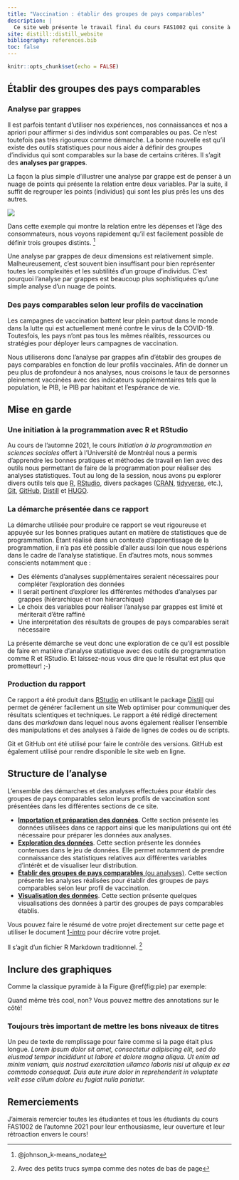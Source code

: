 ```yaml
---
title: "Vaccination : établir des groupes de pays comparables"
description: |
  Ce site web présente le travail final du cours FAS1002 qui consite à produire un rapport analytique. Plus précisément, le site présente l'ensemble de la démarche réaliser pour établir des groupes de pays comparables en fonction, entre autre, de leurs profils de vaccination.
site: distill::distill_website
bibliography: references.bib
toc: false
---
```


```r
knitr::opts_chunk$set(echo = FALSE)
```

## Établir des groupes des pays comparables

### Analyse par grappes

Il est parfois tentant d'utiliser nos expériences, nos connaissances et nos a apriori pour affirmer si des individus sont comparables ou pas. Ce n'est toutefois pas très rigoureux comme démarche. La bonne nouvelle est qu'il existe des outils statistiques pour nous aider à définir des groupes d'individus qui sont comparables sur la base de certains critères. Il s'agit des **analyses par grappes**. 

La façon la plus simple d'illustrer une analyse par grappe est de penser à un nuage de points qui présente la relation entre deux variables. Par la suite, il suffit de regrouper les points (individus) qui sont les plus prês les uns des autres. 

![](static/images/example.png) 

Dans cette exemple qui montre la relation entre les dépenses et l'âge des consommateurs, nous voyons rapidement qu'il est facilement possible de définir trois groupes distints. ^[@johnson_k-means_nodate]

Une analyse par grappes de deux dimensions est relativement simple. Malheureusement, c'est souvent bien insuffisant pour bien représenter toutes les complexités et les subtilités d'un groupe d'individus. C'est pourquoi l'analyse par grappes est beaucoup plus sophistiquées qu'une simple analyse d'un nuage de points.


### Des pays comparables selon leur profils de vaccination

Les campagnes de vaccination battent leur plein partout dans le monde dans la lutte qui est actuellement mené contre le virus de la COVID-19. Toutesfois, les pays n'ont pas tous les mêmes réalités, ressources ou stratégies pour déployer leurs campagnes de vaccination. 

Nous utiliserons donc l'analyse par grappes afin d'établir des groupes de pays comparables en fonction de leur profils vaccinales. Afin de donner un peu plus de profondeur à nos analyses, nous croisons le taux de personnes pleinement vaccinées avec des indicateurs supplémentaires tels que la population, le PIB, le PIB par habitant et l'espérance de vie. 


## Mise en garde

### Une initiation à la programmation avec R et RStudio

Au cours de l'automne 2021, le cours *Initiation à la programmation en sciences sociales* offert à l'Université de Montréal nous a permis d'apprendre les bonnes pratiques et méthodes de travail en lien avec des outils nous permettant de faire de la programmation pour réaliser des analyses statistiques. Tout au long de la session, nous avons pu explorer divers outils tels que [R](https://www.r-project.org/), [RStudio](https://www.rstudio.com/), divers packages ([CRAN](https://cran.r-project.org/), [tidyverse](https://www.tidyverse.org/), etc.), [Git](https://git-scm.com/), [GitHub](https://github.com/), [Distill](https://rstudio.github.io/distill/) et [HUGO](https://gohugo.io/). 


### La démarche présentée dans ce rapport

La démarche utilisée pour produire ce rapport se veut rigoureuse et appuyée sur les bonnes pratiques autant en matière de statistiques que de programmation. Étant réalisé dans un contexte d'apprentissage de la programmation, il n'a pas été possible d'aller aussi loin que nous espérions dans le cadre de l'analyse statistique. En d'autres mots, nous sommes conscients notamment que :

- Des éléments d'analyses supplémentaires seraient nécessaires pour compléter l'exploration des données
- Il serait pertinent d'explorer les différentes méthodes d'analyses par grappes (hiérarchique et non hiérarchique)
- Le choix des variables pour réaliser l'analyse par grappes est limité et mériterait d'être raffiné
- Une interprétation des résultats de groupes de pays comparables serait nécessaire

La présente démarche se veut donc une exploration de ce qu'il est possible de faire en matière d'analyse statistique avec des outils de programmation comme R et RStudio. Et laissez-nous vous dire que le résultat est plus que prometteur! ;-)


### Production du rapport

Ce rapport a été produit dans [RStudio](https://www.rstudio.com/) en utilisant le package [Distill](https://rstudio.github.io/distill/) qui permet de générer facilement un site Web optimiser pour communiquer des résultats scientiques et techniques. Le rapport a été rédigé directement dans des *markdown* dans lequel nous avons également réaliser l'ensemble des manipulations et des analyses à l'aide de lignes de codes ou de scripts. 

Git et GitHub ont été utilisé pour faire le contrôle des versions. GitHub est également utilisé pour rendre disponible le site web en ligne. 


## Structure de l'analyse

L'ensemble des démarches et des analyses effectuées pour établir des groupes de pays comparables selon leurs profils de vaccination sont présentées dans les différentes sections de ce site. 

- [**Importation et préparation des données**](docs/2-import.html). Cette section présente les données utilisées dans ce rapport ainsi que les manipulations qui ont été nécessaire pour préparer les données aux analyses. 
- [**Exploration des données**](docs/3-exploration.html). Cette section présente les données contenues dans le jeu de données. Elle permet notamment de prendre connaissance des statistiques relatives aux différentes variables d’intérêt et de visualiser leur distribution.
- [**Établir des groupes de pays comparables** (ou analyses)](docs/4-analysis.html). Cette section présente les analyses réalisées pour établir des groupes de pays comparables selon leur profil de vaccination.
- [**Visualisation des données**](docs/5-visualisation.html). Cette section présente quelques visualisations des données à partir des groupes de pays comparables établis. 



Vous pouvez faire le résumé de votre projet directement sur cette page et utiliser le document [1-intro](1-intro.html) pour décrire votre projet.

Il s'agit d'un fichier R Markdown traditionnel. ^[Avec des petits trucs sympa comme des notes de bas de page]

## Inclure des graphiques

Comme la classique pyramide à la Figure \@ref(fig:pie) par exemple:



<aside>
Quand même très cool, non? Vous pouvez mettre des annotations sur le côté! 
</aside>

### Toujours très important de mettre les bons niveaux de titres

Un peu de texte de remplissage pour faire comme si la page était plus longue. *Lorem ipsum dolor sit amet, consectetur adipiscing elit, sed do eiusmod tempor incididunt ut labore et dolore magna aliqua. Ut enim ad minim veniam, quis nostrud exercitation ullamco laboris nisi ut aliquip ex ea commodo consequat. Duis aute irure dolor in reprehenderit in voluptate velit esse cillum dolore eu fugiat nulla pariatur.*

## Remerciements {.appendix}

J'aimerais remercier toutes les étudiantes et tous les étudiants du cours FAS1002 de l'automne 2021 pour leur enthousiasme, leur ouverture et leur rétroaction envers le cours!
